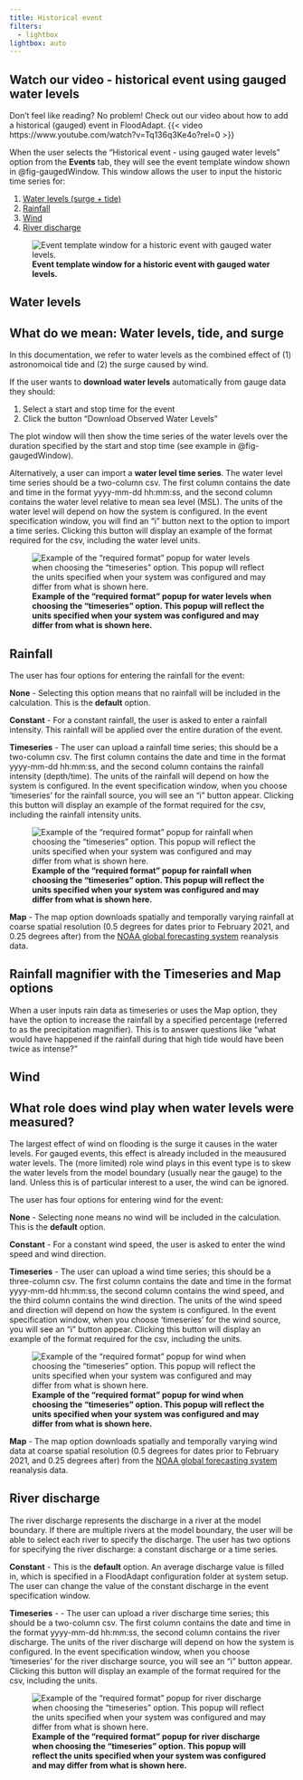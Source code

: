 ```yaml
---
title: Historical event
filters:
  - lightbox
lightbox: auto
---
```


::: {.callout-tip}
## Watch our video - historical event using gauged water levels
Don't feel like reading? No problem! Check out our video about how to add a historical (gauged) event in FloodAdapt.
{{< video https://www.youtube.com/watch?v=Tq136q3Ke4o?rel=0 >}}
:::

When the user selects the “Historical event - using gauged water levels” option from the **Events** tab, they will see the event template window shown in @fig-gaugedWindow. This window allows the user to input the historic time series for:

(1) [Water levels (surge + tide)](#water-levels)
(2) [Rainfall](#rainfall)
(3) [Wind](#wind)
(4) [River discharge](#river-discharge)

![**Event template window for a historic event with gauged water levels.**](../../../_static/images/popup_gaugedEventWindow2.png){#fig-gaugedWindow}


## Water levels

::: {.callout-note}
## What do we mean: Water levels, tide, and surge
In this documentation, we refer to water levels as the combined effect of (1) astronomoical tide and (2) the surge caused by wind.
:::

If the user wants to **download water levels** automatically from gauge data they should:

1. Select a start and stop time for the event
2. Click the button "Download Observed Water Levels"

The plot window will then show the time series of the water levels over the duration specified by the start and stop time (see example in @fig-gaugedWindow).

 Alternatively, a user can import a **water level time series**. The water level time series should be a two-column csv. The first column contains the date and time in the format yyyy-mm-dd hh:mm:ss, and the second column contains the water level relative to mean sea level (MSL). The units of the water level will depend on how the system is configured. In the event specification window, you will find an "i" button next to the option to import a time series. Clicking this button will display an example of the format required for the csv, including the water level units.

![**Example of the "required format" popup for water levels when choosing the "timeseries" option. This popup will reflect the units specified when your system was configured and may differ from what is shown here.**](../../../_static/images/events_waterLevel_TSformat.png){fig-align=left #fig-gaugedWindow_format}

## Rainfall
The user has four options for entering the rainfall for the event:

**None** - Selecting this option means that no rainfall will be included in the calculation. This is the **default** option.

**Constant** - For a constant rainfall, the user is asked to enter a rainfall intensity. This rainfall will be applied over the entire duration of the event.

**Timeseries** - The user can upload a rainfall time series; this should be a two-column csv. The first column contains the date and time in the format yyyy-mm-dd hh:mm:ss, and the second column contains the rainfall intensity (depth/time). The units of the rainfall will depend on how the system is configured. In the event specification window, when you choose 'timeseries' for the rainfall source, you will see an "i" button appear. Clicking this button will display an example of the format required for the csv, including the rainfall intensity units.

![**Example of the "required format" popup for rainfall when choosing the "timeseries" option. This popup will reflect the units specified when your system was configured and may differ from what is shown here.**](../../../_static/images/events_rainfall_TSformat.png){fig-align=left #fig-TS_rain}

**Map** - The map option downloads spatially and temporally varying rainfall at coarse spatial resolution (0.5 degrees for dates prior to February 2021, and 0.25 degrees after) from the [NOAA global forecasting system](https://www.ncei.noaa.gov/products/weather-climate-models/global-forecast) reanalysis data.

::: {.callout-note}
## Rainfall magnifier with the Timeseries and Map options
When a user inputs rain data as timeseries or uses the Map option, they have the option to increase the rainfall by a specified percentage (referred to as the precipitation magnifier). This is to answer questions like "what would have happened if the rainfall during that high tide would have been twice as intense?"
:::

## Wind
::: {.callout-note}
## What role does wind play when water levels were measured?
The largest effect of wind on flooding is the surge it causes in the water levels. For gauged events, this effect is already included in the meausured water levels. The (more limited) role wind plays in this event type is to skew the water levels from the model boundary (usually near the gauge) to the land. Unless this is of particular interest to a user, the wind can be ignored.
:::
The user has four options for entering wind for the event:

**None** - Selecting none means no wind will be included in the calculation. This is the **default** option.

**Constant** - For a constant wind speed, the user is asked to enter the wind speed and wind direction.

**Timeseries** - The user can upload a wind time series; this should be a three-column csv. The first column contains the date and time in the format yyyy-mm-dd hh:mm:ss, the second column contains the wind speed, and the third column contains the wind direction. The units of the wind speed and direction will depend on how the system is configured. In the event specification window, when you choose 'timeseries' for the wind source, you will see an "i" button appear. Clicking this button will display an example of the format required for the csv, including the units.

![**Example of the "required format" popup for wind when choosing the "timeseries" option. This popup will reflect the units specified when your system was configured and may differ from what is shown here.**](../../../_static/images/events_wind_TSformat.png){fig-align=left #fig-TS_wind}

**Map** - The map option downloads spatially and temporally varying wind data at coarse spatial resolution (0.5 degrees for dates prior to February 2021, and 0.25 degrees after) from the [NOAA global forecasting system](https://www.ncei.noaa.gov/products/weather-climate-models/global-forecast) reanalysis data.

## River discharge
The river discharge represents the discharge in a river at the model boundary. If there are multiple rivers at the model boundary, the user will be able to select each river to specify the discharge. The user has two options for specifying the river discharge: a constant discharge or a time series.

**Constant** - This is the **default** option. An average discharge value is filled in, which is specified in a FloodAdapt configuration folder at system setup. The user can change the value of the constant discharge in the event specification window.

**Timeseries** - - The user can upload a river discharge time series; this should be a two-column csv. The first column contains the date and time in the format yyyy-mm-dd hh:mm:ss, the second column contains the river discharge. The units of the river discharge will depend on how the system is configured. In the event specification window, when you choose 'timeseries' for the river discharge source, you will see an "i" button appear. Clicking this button will display an example of the format required for the csv, including the units.

![**Example of the "required format" popup for river discharge when choosing the "timeseries" option. This popup will reflect the units specified when your system was configured and may differ from what is shown here.**](../../../_static/images/events_discharge_TSformat.png){fig-align=left #fig-TS_discharge}
